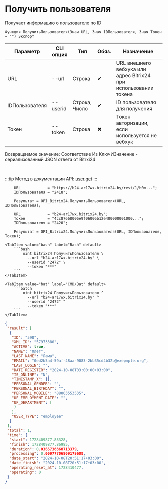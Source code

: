 ﻿---
sidebar_position: 2
description: Получить пользователя и другие функции для работы с Bitrix24 в Открытом пакете интеграций - бесплатной open-source библиотеке интеграций для 1С:Предприятие 8, OneScript и CLI
keywords: [1C, 1С, 1С:Предприятие, 1С:Предприятие 8.3, API, Интеграция, Сервисы, Обмен, OneScript, CLI, Bitrix24]
---


# Получить пользователя
 Получает информацию о пользователе по ID



`Функция ПолучитьПользователя(Знач URL, Знач IDПользователя, Знач Токен = "") Экспорт`

  | Параметр | CLI опция | Тип | Обяз. | Назначение |
  |-|-|-|-|-|
  | URL | --url | Строка | &#x2714; | URL внешнего вебхука или адрес Bitrix24 при использовании токена |
  | IDПользователя | --userid | Строка, Число | &#x2714; | ID пользователя для получения |
  | Токен | --token | Строка | &#x2716; | Токен авторизации, если используется не вебхук |

  
  Возвращаемое значение:   Соответствие Из КлючИЗначение - сериализованный JSON ответа от Bitrxi24

<br/>

:::tip
Метод в документации API: [user.get](https://dev.1c-bitrix.ru/rest_help/users/user_get.php)
:::
<br/>



```bsl title="Пример использования для 1С:Предприятие/OneScript"
    URL            = "https://b24-ar17wx.bitrix24.by/rest/1/h0m...";
    IDПользователя = "2418";

    Результат = OPI_Bitrix24.ПолучитьПользователя(URL, IDПользователя);

    URL            = "b24-ar17wx.bitrix24.by";
    Токен          = "4cc87668006e9f06006b12e400000001000...";
    IDПользователя = "2420";

    Результат = OPI_Bitrix24.ПолучитьПользователя(URL, IDПользователя, Токен);
```
    

 <Tabs>
  
    <TabItem value="bash" label="Bash" default>
        ```bash
            oint bitrix24 ПолучитьПользователя \
              --url "b24-ar17wx.bitrix24.by" \
              --userid "2472" \
              --token "***"
        ```
    </TabItem>
  
    <TabItem value="bat" label="CMD/Bat" default>
        ```batch
            oint bitrix24 ПолучитьПользователя ^
              --url "b24-ar17wx.bitrix24.by" ^
              --userid "2472" ^
              --token "***"
        ```
    </TabItem>
</Tabs>


```json title="Результат"
{
 "result": [
  {
   "ID": "598",
   "XML_ID": "57973380",
   "ACTIVE": true,
   "NAME": "Олег",
   "LAST_NAME": "Лама",
   "EMAIL": "0ed2b5a4-59af-48aa-9083-2bb35cd4b32b@exepmple.org",
   "LAST_LOGIN": "",
   "DATE_REGISTER": "2024-10-08T03:00:00+03:00",
   "IS_ONLINE": "N",
   "TIMESTAMP_X": {},
   "PERSONAL_GENDER": "",
   "PERSONAL_BIRTHDAY": "",
   "PERSONAL_MOBILE": "88003553535",
   "UF_EMPLOYMENT_DATE": "",
   "UF_DEPARTMENT": [
    7
   ],
   "USER_TYPE": "employee"
  }
 ],
 "total": 1,
 "time": {
  "start": 1728409877.83328,
  "finish": 1728409877.86985,
  "duration": 0.0365738868713379,
  "processing": 0.00977706909179688,
  "date_start": "2024-10-08T20:51:17+03:00",
  "date_finish": "2024-10-08T20:51:17+03:00",
  "operating_reset_at": 1728410477,
  "operating": 0
 }
}
```
